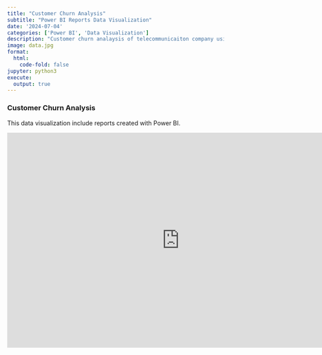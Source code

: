 ```yaml
---
title: "Customer Churn Analysis"
subtitle: "Power BI Reports Data Visualization"
date: '2024-07-04'
categories: ['Power BI', 'Data Visualization']
description: "Customer churn analaysis of telecommunicaiton company using Power BI reports."
image: data.jpg
format:
  html:
    code-fold: false
jupyter: python3
execute: 
  output: true
---
```


### Customer Churn Analysis

This data visualization include reports created with Power BI.

```{=html}
<iframe title="Case_Study_Customer_Churn_ Analysis_JOONP" width="800" height="500" src="https://app.powerbi.com/view?r=eyJrIjoiN2YwMjFmOTctMjllNS00ZGY5LTk3MTEtOWE2MDgwNDk1Mjk3IiwidCI6ImQ5MGRjZTA1LTA2M2QtNDE0Zi1hZWZlLWMyOTJmZjE4ZDhiMCJ9&pageName=ReportSectiond0de7d0709b00165210e" frameborder="0" allowFullScreen="true"></iframe>
```
